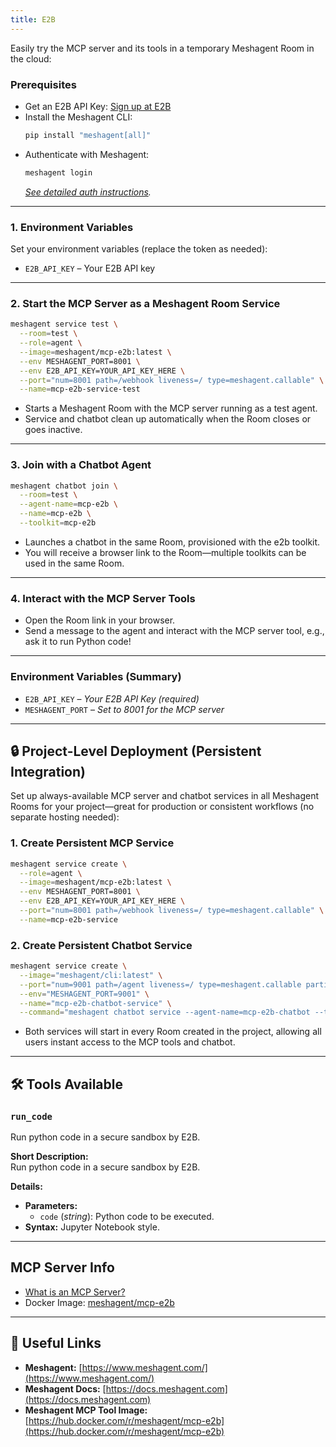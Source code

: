 ```yaml
---
title: E2B
---
```



Easily try the MCP server and its tools in a temporary Meshagent Room in the cloud:

### Prerequisites
- Get an E2B API Key: [Sign up at E2B](https://e2b.dev/)
- Install the Meshagent CLI:  
  ```sh
  pip install "meshagent[all]"
  ```
- Authenticate with Meshagent:
  ```sh
  meshagent login
  ```
  *[See detailed auth instructions](https://docs.meshagent.com/cli/getting_started).*

---

### 1. Environment Variables

Set your environment variables (replace the token as needed):

- `E2B_API_KEY` – Your E2B API key

---

### 2. Start the MCP Server as a Meshagent Room Service

```sh
meshagent service test \
  --room=test \
  --role=agent \
  --image=meshagent/mcp-e2b:latest \
  --env MESHAGENT_PORT=8001 \
  --env E2B_API_KEY=YOUR_API_KEY_HERE \
  --port="num=8001 path=/webhook liveness=/ type=meshagent.callable" \
  --name=mcp-e2b-service-test
```
- Starts a Meshagent Room with the MCP server running as a test agent.
- Service and chatbot clean up automatically when the Room closes or goes inactive.

---

### 3. Join with a Chatbot Agent

```sh
meshagent chatbot join \
  --room=test \
  --agent-name=mcp-e2b \
  --name=mcp-e2b \
  --toolkit=mcp-e2b
```
- Launches a chatbot in the same Room, provisioned with the e2b toolkit.
- You will receive a browser link to the Room—multiple toolkits can be used in the same Room.

---

### 4. Interact with the MCP Server Tools

- Open the Room link in your browser.
- Send a message to the agent and interact with the MCP server tool, e.g., ask it to run Python code!

---

### Environment Variables (Summary)

- `E2B_API_KEY` – *Your E2B API Key (required)*
- `MESHAGENT_PORT` – *Set to 8001 for the MCP server*


---

## 🔒 Project-Level Deployment (Persistent Integration)

Set up always-available MCP server and chatbot services in all Meshagent Rooms for your project—great for production or consistent workflows (no separate hosting needed):

### 1. Create Persistent MCP Service

```sh
meshagent service create \
  --role=agent \
  --image=meshagent/mcp-e2b:latest \
  --env MESHAGENT_PORT=8001 \
  --env E2B_API_KEY=YOUR_API_KEY_HERE \
  --port="num=8001 path=/webhook liveness=/ type=meshagent.callable" \
  --name=mcp-e2b-service
```

### 2. Create Persistent Chatbot Service

```sh
meshagent service create \
  --image="meshagent/cli:latest" \
  --port="num=9001 path=/agent liveness=/ type=meshagent.callable participant_name=mcp-e2b-chatbot" \
  --env="MESHAGENT_PORT=9001" \
  --name="mcp-e2b-chatbot-service" \
  --command="meshagent chatbot service --agent-name=mcp-e2b-chatbot --toolkit=mcp-e2b"
```

- Both services will start in every Room created in the project, allowing all users instant access to the MCP tools and chatbot.

---

## 🛠️ Tools Available

### `run_code`
Run python code in a secure sandbox by E2B. 

**Short Description:**  
Run python code in a secure sandbox by E2B.

**Details:**  
- **Parameters:**
    - `code` (*string*): Python code to be executed.  
- **Syntax:** Jupyter Notebook style.

---

## MCP Server Info

- [What is an MCP Server?](https://www.anthropic.com/news/model-context-protocol)
- Docker Image: [meshagent/mcp-e2b](https://hub.docker.com/r/meshagent/mcp-e2b)

---

## 🔗 Useful Links

- **Meshagent:** [https://www.meshagent.com/](https://www.meshagent.com/)
- **Meshagent Docs:** [https://docs.meshagent.com](https://docs.meshagent.com)
- **Meshagent MCP Tool Image:** [https://hub.docker.com/r/meshagent/mcp-e2b](https://hub.docker.com/r/meshagent/mcp-e2b)